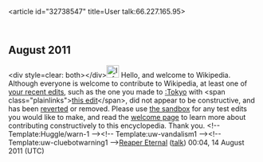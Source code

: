 <article id="32738547" title=User talk:66.227.165.95>
	<talkpage id="32738547" title="User talk:66.227.165.95">

== August 2011 ==

&lt;div style=clear: both&gt;&lt;/div&gt;[[File:Information.svg|25px|alt=|link=]] Hello, and welcome to Wikipedia. Although everyone is welcome to contribute to Wikipedia, at least one of [[Special:Contributions/66.227.165.95|your recent edits]], such as the one you made to [[:Tokyo]] with &lt;span class=&quot;plainlinks&quot;&gt;[http://en.wikipedia.org/wiki/Tokyo?diff=444715669 this edit]&lt;/span&gt;, did not appear to be constructive, and has been [[Help:Reverting|reverted]] or removed. Please use [[Wikipedia:Sandbox|the sandbox]] for any test edits you would like to make, and read the [[Wikipedia:Welcoming committee/Welcome to Wikipedia|welcome page]] to learn more about contributing constructively to this encyclopedia. Thank you. &lt;!-- Template:Huggle/warn-1 --&gt;&lt;!-- Template:uw-vandalism1 --&gt;&lt;!-- Template:uw-cluebotwarning1 --&gt;[[User:Reaper Eternal|Reaper Eternal]] ([[User talk:Reaper Eternal|talk]]) 00:04, 14 August 2011 (UTC)
	</talkpage>
</article>